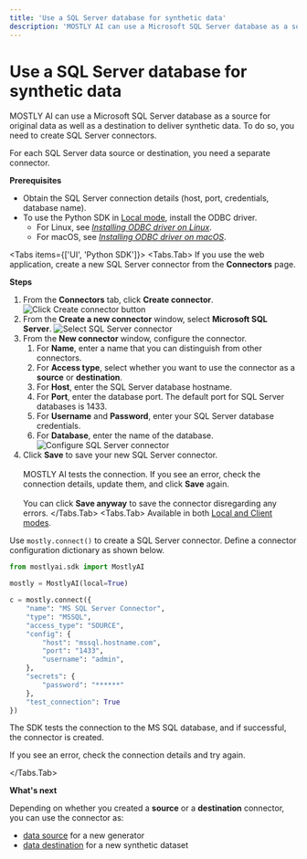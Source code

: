 ```yaml
---
title: 'Use a SQL Server database for synthetic data'
description: 'MOSTLY AI can use a Microsoft SQL Server database as a source for original data as well as a destination to deliver synthetic data. To do so, you need to create SQL Server connectors.'
---
```



# Use a SQL Server database for synthetic data

MOSTLY AI can use a Microsoft SQL Server database as a source for original data as well as a destination to deliver synthetic data. To do so, you need to create SQL Server connectors.

For each SQL Server data source or destination, you need a separate connector.

**Prerequisites**

- Obtain the SQL Server connection details (host, port, credentials, database name).
- To use the Python SDK in [Local mode](/python-sdk#local-and-client-modes), install the ODBC driver.
  - For Linux, see [_Installing ODBC driver on Linux_](https://learn.microsoft.com/en-us/sql/connect/odbc/linux-mac/installing-the-microsoft-odbc-driver-for-sql-server).
  - For macOS, see [_Installing ODBC driver on macOS_](https://learn.microsoft.com/en-us/sql/connect/odbc/linux-mac/install-microsoft-odbc-driver-sql-server-macos).

<Tabs items={['UI', 'Python SDK']}>
<Tabs.Tab>
If you use the web application, create a new SQL Server connector from the **Connectors** page.

**Steps**

1. From the **Connectors** tab, click **Create connector**.
   <Image src="/docimages/connectors/create-connector-01-click.webp" alt="Click Create connector button" width={800} height={500} />
2. From the **Create a new connector** window, select **Microsoft SQL Server**.
   <Image src="/docimages/connectors/sql-server/create-connector-02-select-sql-server.webp" alt="Select SQL Server connector" width={800} height={500} />
3. From the **New connector** window, configure the connector.
   1. For **Name**, enter a name that you can distinguish from other connectors.
   2. For **Access type**, select whether you want to use the connector as a **source** or **destination**.
   3. For **Host**, enter the SQL Server database hostname.
   4. For **Port**, enter the database port.
      <Callout type="info">The default port for SQL Server databases is 1433.</Callout>
   5. For **Username** and **Password**, enter your SQL Server database credentials.
   6. For **Database**, enter the name of the database.
      <Image src="/docimages/connectors/sql-server/create-connector-03-configure-sql-server.webp" alt="Configure SQL Server connector" width={400} height={500} />
4. Click **Save** to save your new SQL Server connector.<br /><br />
   MOSTLY AI tests the connection. If you see an error, check the connection details, update them, and click **Save** again.<br /><br />
   You can click **Save anyway** to save the connector disregarding any errors.
   </Tabs.Tab>
<Tabs.Tab>
<CustomCallout type="API">Available in both [Local and Client modes](/python-sdk#local-and-client-modes).</CustomCallout>

Use `mostly.connect()` to create a SQL Server connector. Define a connector configuration dictionary as shown below.

```python copy filename="python"
from mostlyai.sdk import MostlyAI

mostly = MostlyAI(local=True)

c = mostly.connect({
    "name": "MS SQL Server Connector",
    "type": "MSSQL",
    "access_type": "SOURCE",
    "config": {
        "host": "mssql.hostname.com",
        "port": "1433",
        "username": "admin",
    },
    "secrets": {
        "password": "******"
    },
    "test_connection": True
})
```

The SDK tests the connection to the MS SQL database, and if successful, the connector is created.

If you see an error, check the connection details and try again.

</Tabs.Tab>
</Tabs>

**What's next**

Depending on whether you created a **source** or a **destination** connector, you can use the connector as:

- [data source](../use/data-source) for a new generator
- [data destination](../use/data-destination) for a new synthetic dataset
